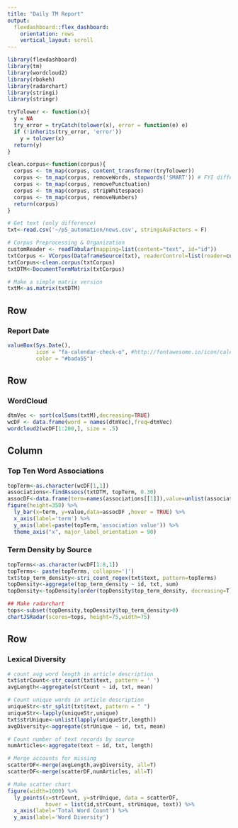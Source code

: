```yaml
---
title: "Daily TM Report"
output: 
  flexdashboard::flex_dashboard:
    orientation: rows
    vertical_layout: scroll
---
```


```r
library(flexdashboard)
library(tm)
library(wordcloud2)
library(rbokeh)
library(radarchart)
library(stringi)
library(stringr)

tryTolower <- function(x){
  y = NA
  try_error = tryCatch(tolower(x), error = function(e) e)
  if (!inherits(try_error, 'error'))
    y = tolower(x)
  return(y)
}

clean.corpus<-function(corpus){
  corpus <- tm_map(corpus, content_transformer(tryTolower))
  corpus <- tm_map(corpus, removeWords, stopwords('SMART')) # FYI different than training
  corpus <- tm_map(corpus, removePunctuation)
  corpus <- tm_map(corpus, stripWhitespace)
  corpus <- tm_map(corpus, removeNumbers)
  return(corpus)
}

# Get text (only difference)
txt<-read.csv('~/p5_automation/news.csv', stringsAsFactors = F)

# Corpus Preprocessing & Organization
customReader <- readTabular(mapping=list(content="text", id="id"))
txtCorpus <- VCorpus(DataframeSource(txt), readerControl=list(reader=customReader))
txtCorpus<-clean.corpus(txtCorpus)
txtDTM<-DocumentTermMatrix(txtCorpus)

# Make a simple matrix version
txtM<-as.matrix(txtDTM)
```

Row 
-----------------------------------------------------------------------

### Report Date

```r
valueBox(Sys.Date(), 
         icon = "fa-calendar-check-o", #http://fontawesome.io/icon/calendar-check-o/
         color = "#bada55")

```

Row
-----------------------------------------------------------------------

### WordCloud

```r
dtmVec <- sort(colSums(txtM),decreasing=TRUE)
wcDF <- data.frame(word = names(dtmVec),freq=dtmVec)
wordcloud2(wcDF[1:200,], size = .5)
```

Column 
-----------------------------------------------------------------------

### Top Ten Word Associations

```r
topTerm<-as.character(wcDF[1,1])
associations<-findAssocs(txtDTM, topTerm, 0.30)
assocDF<-data.frame(term=names(associations[[1]]),value=unlist(associations))
figure(height=350) %>%
  ly_bar(x=term, y=value,data=assocDF ,hover = TRUE) %>%
  x_axis(label='term') %>%
  y_axis(label=paste(topTerm,'association value')) %>%
  theme_axis("x", major_label_orientation = 90) 
```

### Term Density by Source

```r
topTerms<-as.character(wcDF[1:8,1])
topTerms<- paste(topTerms, collapse='|')
txt$top_term_density<-stri_count_regex(txt$text, pattern=topTerms)
topDensity<-aggregate(top_term_density ~ id, txt, sum)
topDensity<-topDensity[order(topDensity$top_term_density, decreasing=T),]

## Make radarchart
tops<-subset(topDensity,topDensity$top_term_density>0)
chartJSRadar(scores=tops, height=75,width=75)
```

Row 
-----------------------------------------------------------------------

### Lexical Diversity

```r
# count avg word length in article description
txt$strCount<-str_count(txt$text, pattern = ' ')
avgLength<-aggregate(strCount ~ id, txt, mean)

# Count unique words in article description 
uniqueStr<-str_split(txt$text, pattern = " ")
uniqueStr<-lapply(uniqueStr,unique)
txt$strUnique<-unlist(lapply(uniqueStr,length))
avgDiversity<-aggregate(strUnique ~ id, txt, mean)

# Count number of text records by source
numArticles<-aggregate(text ~ id, txt, length)

# Merge accounts for missing
scatterDF<-merge(avgLength,avgDiversity, all=T)
scatterDF<-merge(scatterDF,numArticles, all=T)

# Make scatter chart
figure(width=1000) %>%
  ly_points(x=strCount, y=strUnique, data = scatterDF,
            hover = list(id,strCount, strUnique, text)) %>%
  x_axis(label='Total Word Count') %>%
  y_axis(label='Word Diversity') 
```
